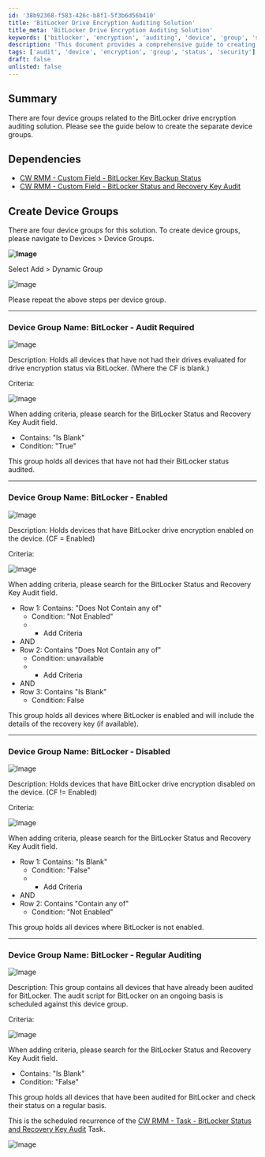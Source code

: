 ```yaml
---
id: '38b92368-f583-426c-b8f1-5f3b6d56b410'
title: 'BitLocker Drive Encryption Auditing Solution'
title_meta: 'BitLocker Drive Encryption Auditing Solution'
keywords: ['bitlocker', 'encryption', 'auditing', 'device', 'group', 'status', 'recovery', 'key']
description: 'This document provides a comprehensive guide to creating device groups for the BitLocker drive encryption auditing solution in ConnectWise RMM. It details the necessary dependencies and outlines the criteria for four specific device groups: BitLocker - Audit Required, BitLocker - Enabled, BitLocker - Disabled, and BitLocker - Regular Auditing.'
tags: ['audit', 'device', 'encryption', 'group', 'status', 'security']
draft: false
unlisted: false
---
```

## Summary

There are four device groups related to the BitLocker drive encryption auditing solution. Please see the guide below to create the separate device groups. 

## Dependencies

- [CW RMM - Custom Field - BitLocker Key Backup Status](https://proval.itglue.com/DOC-5078775-12878969) 
- [CW RMM - Custom Field - BitLocker Status and Recovery Key Audit](https://proval.itglue.com/DOC-5078775-12878960) 

## Create Device Groups

There are four device groups for this solution. To create device groups, please navigate to Devices > Device Groups.

**![Image](../../../static/img/BitLocker-Auditing/image_1.png)**

Select Add > Dynamic Group

![Image](../../../static/img/BitLocker-Auditing/image_2.png)

Please repeat the above steps per device group.

---

### Device Group Name: BitLocker - Audit Required

![Image](../../../static/img/BitLocker-Auditing/image_3.png)

Description: Holds all devices that have not had their drives evaluated for drive encryption status via BitLocker. (Where the CF is blank.)

Criteria:

![Image](../../../static/img/BitLocker-Auditing/image_4.png)

When adding criteria, please search for the BitLocker Status and Recovery Key Audit field.

- Contains: "Is Blank"
- Condition: "True"

This group holds all devices that have not had their BitLocker status audited.

---

### Device Group Name: BitLocker - Enabled

![Image](../../../static/img/BitLocker-Auditing/image_5.png)

Description: Holds devices that have BitLocker drive encryption enabled on the device. (CF = Enabled)

Criteria:

![Image](../../../static/img/BitLocker-Auditing/image_6.png)

When adding criteria, please search for the BitLocker Status and Recovery Key Audit field.

- Row 1: Contains: "Does Not Contain any of"
  - Condition: "Not Enabled"
  - + Add Criteria
- AND
- Row 2: Contains "Does Not Contain any of"
  - Condition: unavailable
  - + Add Criteria
- AND
- Row 3: Contains "Is Blank"
  - Condition: False

This group holds all devices where BitLocker is enabled and will include the details of the recovery key (if available).

---

### Device Group Name: BitLocker - Disabled

![Image](../../../static/img/BitLocker-Auditing/image_7.png)

Description: Holds devices that have BitLocker drive encryption disabled on the device. (CF != Enabled)

Criteria:

![Image](../../../static/img/BitLocker-Auditing/image_8.png)

When adding criteria, please search for the BitLocker Status and Recovery Key Audit field.

- Row 1: Contains: "Is Blank"
  - Condition: "False"
  - + Add Criteria
- AND
- Row 2: Contains "Contain any of"
  - Condition: "Not Enabled"

This group holds all devices where BitLocker is not enabled.

---

### Device Group Name: BitLocker - Regular Auditing

![Image](../../../static/img/BitLocker-Auditing/image_9.png)

Description: This group contains all devices that have already been audited for BitLocker. The audit script for BitLocker on an ongoing basis is scheduled against this device group.

Criteria:

![Image](../../../static/img/BitLocker-Auditing/image_10.png)

When adding criteria, please search for the BitLocker Status and Recovery Key Audit field.

- Contains: "Is Blank"
- Condition: "False"

This group holds all devices that have been audited for BitLocker and check their status on a regular basis. 

This is the scheduled recurrence of the [CW RMM - Task - BitLocker Status and Recovery Key Audit](https://proval.itglue.com/DOC-5078775-12878983) Task.

![Image](../../../static/img/BitLocker-Auditing/image_11.png)











